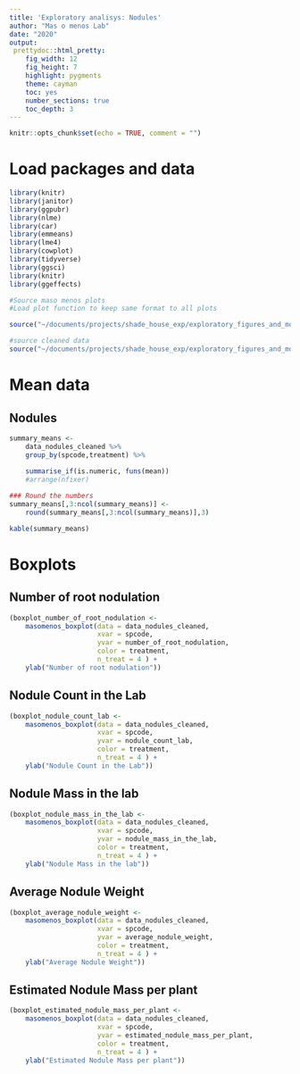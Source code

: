 ```yaml
---
title: 'Exploratory analisys: Nodules'
author: "Mas o menos Lab"
date: "2020"
output: 
 prettydoc::html_pretty:
    fig_width: 12
    fig_height: 7
    highlight: pygments
    theme: cayman   
    toc: yes
    number_sections: true
    toc_depth: 3
---
```


```r
knitr::opts_chunk$set(echo = TRUE, comment = "")
```

# Load packages and data
```r
library(knitr)
library(janitor)
library(ggpubr)
library(nlme)
library(car)
library(emmeans)
library(lme4)
library(cowplot)
library(tidyverse)
library(ggsci)
library(knitr)
library(ggeffects)

```


```r
#Source maso menos plots
#Load plot function to keep same format to all plots

source("~/documents/projects/shade_house_exp/exploratory_figures_and_models/codes/masomenos_plot.R")
```

```r
#source cleaned data
source("~/documents/projects/shade_house_exp/exploratory_figures_and_models/codes/cleaned_data_nodules.R")
```


# Mean data 

## Nodules

```r

summary_means <- 
	data_nodules_cleaned %>% 
	group_by(spcode,treatment) %>%
	 
	summarise_if(is.numeric, funs(mean)) 
	#arrange(nfixer) 

### Round the numbers
summary_means[,3:ncol(summary_means)] <-
	round(summary_means[,3:ncol(summary_means)],3) 

kable(summary_means)
```


# Boxplots

## Number of root nodulation

```r

(boxplot_number_of_root_nodulation <- 
	masomenos_boxplot(data = data_nodules_cleaned,
					  xvar = spcode,
                      yvar = number_of_root_nodulation, 
					  color = treatment,
					  n_treat = 4 ) +
	ylab("Number of root nodulation"))
```

## Nodule Count in the Lab

```r
(boxplot_nodule_count_lab <- 
	masomenos_boxplot(data = data_nodules_cleaned,
					  xvar = spcode,
                      yvar = nodule_count_lab, 
					  color = treatment,
					  n_treat = 4 ) +
 	ylab("Nodule Count in the Lab"))
```

## Nodule Mass in the lab
```r
(boxplot_nodule_mass_in_the_lab <- 
	masomenos_boxplot(data = data_nodules_cleaned,
					  xvar = spcode,
                      yvar = nodule_mass_in_the_lab, 
					  color = treatment,
					  n_treat = 4 ) +
 	ylab("Nodule Mass in the lab"))

```

## Average Nodule Weight
```r
(boxplot_average_nodule_weight <- 
	masomenos_boxplot(data = data_nodules_cleaned,
					  xvar = spcode,
                      yvar = average_nodule_weight, 
					  color = treatment,
					  n_treat = 4 ) +
 	ylab("Average Nodule Weight"))

```

## Estimated Nodule Mass per plant

```r
(boxplot_estimated_nodule_mass_per_plant <- 
	masomenos_boxplot(data = data_nodules_cleaned,
					  xvar = spcode,
                      yvar = estimated_nodule_mass_per_plant, 
					  color = treatment,
					  n_treat = 4 ) +
 	ylab("Estimated Nodule Mass per plant"))
```



